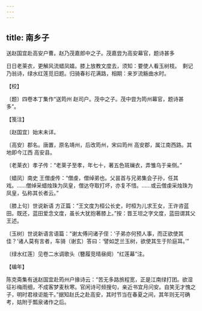 ```yaml
---
---
---
```

title: 南乡子
---



送赵国宜赴高安户曹。赵乃茂嘉郎中之子。茂嘉尝为高安幕官，题诗甚多





日日老莱衣，更解风流蜡凤嬉。膝上放教文度去，须知：要使人看玉树枝。　剩记乃翁诗，绿水红莲觅旧题。归骑春衫花满路，相期：来岁流觞曲水时。





【校】


〔题〕四卷本丁集作“送筠州 赵司户。茂中之子。茂中尝为筠州幕官，题诗甚多”。





【笺注】


〔赵国宜〕始末未详。

〔高安〕郡名。唐置，原名靖州，后改筠州，宋曰筠州 高安郡，属江南西路。其地即今江西 高安县。

〔老莱衣〕孝子传：“老莱子至孝，年七十，著五色斑斓衣，弄雏乌于亲侧。”

〔蜡凤〕南史 王僧虔传：“僧虔，僧绰弟也。父昙首与兄弟集会子孙，任其戏。……僧绰采蜡烛珠为凤皇，僧达夺取打坏，亦复不惜。……或云僧虔采烛珠为凤皇，弘称其长者云。”

〔膝上句〕世说新语 方正篇：“王文度为桓公长史，时桓为儿求王女，王许咨蓝田。既还，蓝田爱念文度，虽长大犹抱著膝上。”按：晋王坦之字文度，蓝田谓其父王述。

〔玉树〕世说新语言语篇：“谢太傅问诸子侄：‘子弟亦何预人事，而正欲使其佳？’诸人莫有言者，车骑（谢玄）答曰：‘譬如芝兰玉树，欲使其生于阶庭耳。’”

〔绿水红莲〕见卷二水调歌头（簪履竞晴昼阕）“红莲幕”注。





【编年】


陈克斋集有送赵国宜赴筠州户掾诗云：“苦无多路旅程宽，正是江南绿打团。欲湿征衫梅雨细，不成客梦麦秋寒。官闲诗可频搜句，亲近书宜月问安。自笑无才愧之子，明时君禄讵能干。”据知赵氏之赴高安，其时节当在春夏之间，其年则无可确考，姑附于瓢泉诸作之后。
